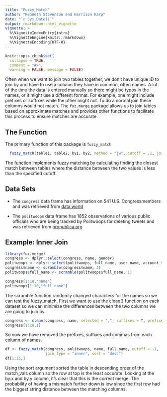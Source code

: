 ```yaml
---
title: "Fuzzy_Match"
author: "Kenneth Stevenson and Harrison Karp"
date: "`r Sys.Date()`"
output: rmarkdown::html_vignette
vignette: >
  %\VignetteIndexEntry{intro}
  %\VignetteEngine{knitr::rmarkdown}
  %\VignetteEncoding{UTF-8}
---
```


```r

knitr::opts_chunk$set(
  collapse = TRUE,
  comment = "#>",
  warning = FALSE, message = FALSE)
```

Often when we want to join two tables together, we don't have unique ID to join by and have to use a column they have in common, often names. A lot of the time the data is entered manually so there might be typos in the names, or it might use a different format. For example, one might include prefixes or suffixes while the other might not. To do a normal join these columns would not match. The `fuz.merge` package allows us to join tables based on approximate matches and provides other functions to facilitate this process to ensure matches are accurate.

## The Function

The primary function of this package is `fuzzy_match`

```r
  fuzzy_match(table1, table2, by1, by2, method = "jw", cutoff = .1, join_type = "inner", sort = "desc")
```

The function implements fuzzy matching by calculating finding the closest match between tables where the distance between the two values is less than the specified cutoff. 

## Data Sets

* The `congress` data frame has information on  541 U.S. Congressmembers and was retrieved from [data.world](https://data.world/govtrack/us-congress-legislators)

* The `politwoops` data frame has 1852 observations of various public officials who are being tracked by Politwoops for deleting tweets and was retrieved from [propublica.org](https://www.propublica.org/datastore/dataset/politicians-tracked-by-politwoops)

## Example: Inner Join

```r
library(fuz.merge)
congress <- dplyr::select(congress, name, gender)
politwoops <- dplyr::select(politwoops, full_name, user_name, account_type)
congress$name <- scramble(congress$name, 2)
politwoops$full_name <- scramble(politwoops$full_name, 1)

congress[1:10,"name"]
politwoops[1:10,"full_name"]

```

The scramble function randomly changed characters for the names so we can test
the fuzzy_match. First we want to use the clean() function on each dataset so we
can minimize the differences between the two columns we are going to join by.

```r
congress <- clean(congress, name, selected = ",", suffixes = T, prefixes = T)
congress[1:20,1]
```

So now we have removed the prefixes, suffixes and commas from each column of names.

```r
df <- fuzzy_match(congress, politwoops, name, full_name, cutoff = .1, 
                  join_type = "inner", sort = "desc")
df[1:15,]
```

Using the sort argument sorted the table in descending order of the match_vals 
column so the row at top is the least accurate. Looking at the by.x and by.y 
column, it's clear that this is the correct merge. The probability of having a
mismatch further down is low since the first row had the biggest string distance
between the matching columns.




